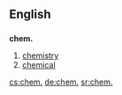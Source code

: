 ==English==
==={{abbreviation}}===
'''chem.'''

#[[chemistry]]
#[[chemical]]

[[cs:chem.]]
[[de:chem.]]
[[sr:chem.]]